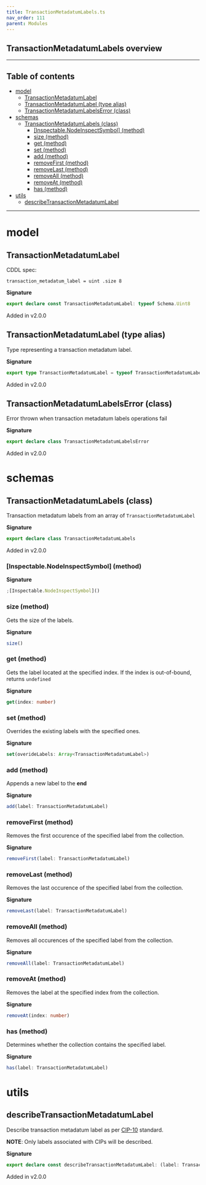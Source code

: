 ```yaml
---
title: TransactionMetadatumLabels.ts
nav_order: 111
parent: Modules
---
```


## TransactionMetadatumLabels overview

---

<h2 className="text-delta">Table of contents</h2>

- [model](#model)
  - [TransactionMetadatumLabel](#transactionmetadatumlabel)
  - [TransactionMetadatumLabel (type alias)](#transactionmetadatumlabel-type-alias)
  - [TransactionMetadatumLabelsError (class)](#transactionmetadatumlabelserror-class)
- [schemas](#schemas)
  - [TransactionMetadatumLabels (class)](#transactionmetadatumlabels-class)
    - [[Inspectable.NodeInspectSymbol] (method)](#inspectablenodeinspectsymbol-method)
    - [size (method)](#size-method)
    - [get (method)](#get-method)
    - [set (method)](#set-method)
    - [add (method)](#add-method)
    - [removeFirst (method)](#removefirst-method)
    - [removeLast (method)](#removelast-method)
    - [removeAll (method)](#removeall-method)
    - [removeAt (method)](#removeat-method)
    - [has (method)](#has-method)
- [utils](#utils)
  - [describeTransactionMetadatumLabel](#describetransactionmetadatumlabel)

---

# model

## TransactionMetadatumLabel

CDDL spec:

```
transaction_metadatum_label = uint .size 8
```

**Signature**

```ts
export declare const TransactionMetadatumLabel: typeof Schema.Uint8
```

Added in v2.0.0

## TransactionMetadatumLabel (type alias)

Type representing a transaction metadatum label.

**Signature**

```ts
export type TransactionMetadatumLabel = typeof TransactionMetadatumLabel.Type
```

Added in v2.0.0

## TransactionMetadatumLabelsError (class)

Error thrown when transaction metadatum labels operations fail

**Signature**

```ts
export declare class TransactionMetadatumLabelsError
```

Added in v2.0.0

# schemas

## TransactionMetadatumLabels (class)

Transaction metadatum labels from an array of `TransactionMetadatumLabel`

**Signature**

```ts
export declare class TransactionMetadatumLabels
```

Added in v2.0.0

### [Inspectable.NodeInspectSymbol] (method)

**Signature**

```ts
;[Inspectable.NodeInspectSymbol]()
```

### size (method)

Gets the size of the labels.

**Signature**

```ts
size()
```

### get (method)

Gets the label located at the specified index. If the index is out-of-bound,
returns `undefined`

**Signature**

```ts
get(index: number)
```

### set (method)

Overrides the existing labels with the specified ones.

**Signature**

```ts
set(overideLabels: Array<TransactionMetadatumLabel>)
```

### add (method)

Appends a new label to the **end**

**Signature**

```ts
add(label: TransactionMetadatumLabel)
```

### removeFirst (method)

Removes the first occurence of the specified label from the collection.

**Signature**

```ts
removeFirst(label: TransactionMetadatumLabel)
```

### removeLast (method)

Removes the last occurence of the specified label from the collection.

**Signature**

```ts
removeLast(label: TransactionMetadatumLabel)
```

### removeAll (method)

Removes all occurences of the specified label from the collection.

**Signature**

```ts
removeAll(label: TransactionMetadatumLabel)
```

### removeAt (method)

Removes the label at the specified index from the collection.

**Signature**

```ts
removeAt(index: number)
```

### has (method)

Determines whether the collection contains the specified label.

**Signature**

```ts
has(label: TransactionMetadatumLabel)
```

# utils

## describeTransactionMetadatumLabel

Describe transaction metadatum label as per
[CIP-10](https://github.com/cardano-foundation/CIPs/blob/master/CIP-0010/registry.json) standard.

**NOTE**: Only labels associated with CIPs will be described.

**Signature**

```ts
export declare const describeTransactionMetadatumLabel: (label: TransactionMetadatumLabel) => string | undefined
```

Added in v2.0.0
